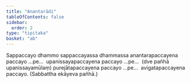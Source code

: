 ```yaml
---
title: "Anantarādi"
tableOfContents: false
sidebar:
  order: 2
type: "tipitaka"
basket: "ab"
---
```



<DynamicBreadcrumb />

<Division number="11">

<Paragraph number="565">
Sappaccayo dhammo sappaccayassa dhammassa anantarapaccayena paccayo …pe…  upanissayapaccayena paccayo …pe…  (dve pañhā upanissayamūlaṃ) purejātapaccayena paccayo …pe…  avigatapaccayena paccayo. (Sabbattha ekāyeva pañhā.)
</Paragraph>
</Division>